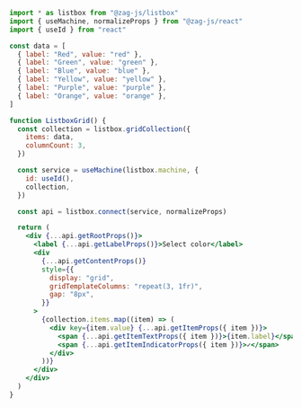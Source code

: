 ```jsx
import * as listbox from "@zag-js/listbox"
import { useMachine, normalizeProps } from "@zag-js/react"
import { useId } from "react"

const data = [
  { label: "Red", value: "red" },
  { label: "Green", value: "green" },
  { label: "Blue", value: "blue" },
  { label: "Yellow", value: "yellow" },
  { label: "Purple", value: "purple" },
  { label: "Orange", value: "orange" },
]

function ListboxGrid() {
  const collection = listbox.gridCollection({
    items: data,
    columnCount: 3,
  })

  const service = useMachine(listbox.machine, {
    id: useId(),
    collection,
  })

  const api = listbox.connect(service, normalizeProps)

  return (
    <div {...api.getRootProps()}>
      <label {...api.getLabelProps()}>Select color</label>
      <div
        {...api.getContentProps()}
        style={{
          display: "grid",
          gridTemplateColumns: "repeat(3, 1fr)",
          gap: "8px",
        }}
      >
        {collection.items.map((item) => (
          <div key={item.value} {...api.getItemProps({ item })}>
            <span {...api.getItemTextProps({ item })}>{item.label}</span>
            <span {...api.getItemIndicatorProps({ item })}>✓</span>
          </div>
        ))}
      </div>
    </div>
  )
}
```
